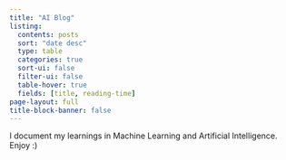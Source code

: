 ```yaml
---
title: "AI Blog"
listing:
  contents: posts
  sort: "date desc"
  type: table
  categories: true
  sort-ui: false
  filter-ui: false
  table-hover: true
  fields: [title, reading-time]
page-layout: full
title-block-banner: false
---
```



I document my learnings in Machine Learning and Artificial Intelligence. Enjoy :)
